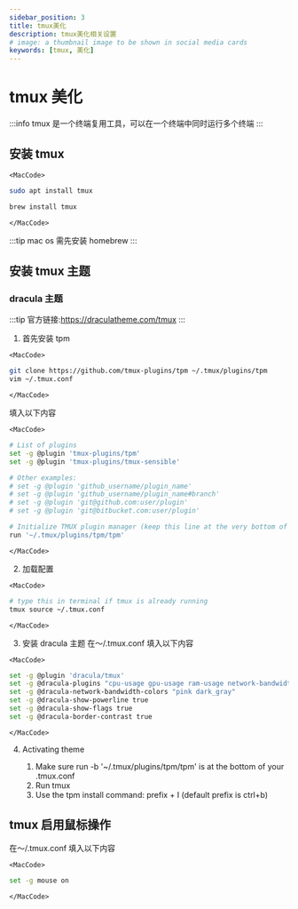```yaml
---
sidebar_position: 3
title: tmux美化
description: tmux美化相关设置
# image: a thumbnail image to be shown in social media cards
keywords: [tmux, 美化]
---
```



# tmux 美化

:::info
tmux 是一个终端复用工具，可以在一个终端中同时运行多个终端
:::

## 安装 tmux

```mdx-code-block
<MacCode>
```

<Tabs>
  <TabItem value="linux" label="Linux" default>

```bash
sudo apt install tmux
```

  </TabItem>
  <TabItem value="mac" label="macOS">

```bash
brew install tmux
```

  </TabItem>
</Tabs>

```mdx-code-block
</MacCode>
```

:::tip
mac os 需先安装 homebrew
:::

## 安装 tmux 主题

### dracula 主题

:::tip
官方链接:https://draculatheme.com/tmux
:::

1. 首先安装 tpm

```mdx-code-block
<MacCode>
```

```bash
git clone https://github.com/tmux-plugins/tpm ~/.tmux/plugins/tpm
vim ~/.tmux.conf
```

```mdx-code-block
</MacCode>
```

填入以下内容

```mdx-code-block
<MacCode>
```

```bash
# List of plugins
set -g @plugin 'tmux-plugins/tpm'
set -g @plugin 'tmux-plugins/tmux-sensible'

# Other examples:
# set -g @plugin 'github_username/plugin_name'
# set -g @plugin 'github_username/plugin_name#branch'
# set -g @plugin 'git@github.com:user/plugin'
# set -g @plugin 'git@bitbucket.com:user/plugin'

# Initialize TMUX plugin manager (keep this line at the very bottom of tmux.conf)
run '~/.tmux/plugins/tpm/tpm'
```

```mdx-code-block
</MacCode>
```

2. 加载配置

```mdx-code-block
<MacCode>
```

```bash
# type this in terminal if tmux is already running
tmux source ~/.tmux.conf
```

```mdx-code-block
</MacCode>
```

3. 安装 dracula 主题
   在～/.tmux.conf 填入以下内容

```mdx-code-block
<MacCode>
```

```bash
set -g @plugin 'dracula/tmux'
set -g @dracula-plugins "cpu-usage gpu-usage ram-usage network-bandwidth"
set -g @dracula-network-bandwidth-colors "pink dark_gray"
set -g @dracula-show-powerline true
set -g @dracula-show-flags true
set -g @dracula-border-contrast true
```

```mdx-code-block
</MacCode>
```

4. Activating theme

   1. Make sure run -b '~/.tmux/plugins/tpm/tpm' is at the bottom of your .tmux.conf
   2. Run tmux
   3. Use the tpm install command: prefix + I (default prefix is ctrl+b)

## tmux 启用鼠标操作

在～/.tmux.conf 填入以下内容

```mdx-code-block
<MacCode>
```

```bash
set -g mouse on
```

```mdx-code-block
</MacCode>
```
